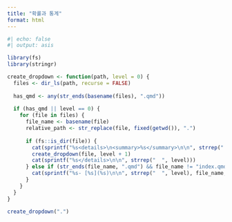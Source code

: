 ```yaml
---
title: "확률과 통계"
format: html
---
```


```r
#| echo: false
#| output: asis

library(fs)
library(stringr)

create_dropdown <- function(path, level = 0) {
  files <- dir_ls(path, recurse = FALSE)
  
  has_qmd <- any(str_ends(basename(files), ".qmd"))
  
  if (has_qmd || level == 0) {
    for (file in files) {
      file_name <- basename(file)
      relative_path <- str_replace(file, fixed(getwd()), ".")
      
      if (fs::is_dir(file)) {
        cat(sprintf("%s<details>\n<summary>%s</summary>\n\n", strrep("  ", level), file_name))
        create_dropdown(file, level + 1)
        cat(sprintf("%s</details>\n\n", strrep("  ", level)))
      } else if (str_ends(file_name, ".qmd") && file_name != "index.qmd") {
        cat(sprintf("%s- [%s](%s)\n\n", strrep("  ", level), file_name, relative_path))
      }
    }
  }
}

create_dropdown(".")
```
